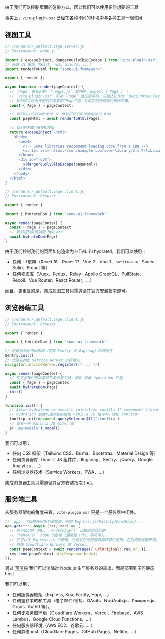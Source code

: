 由于我们可以控制页面的渲染方式，因此我们可以使用任何想要的工具

事实上，`vite-plugin-ssr` 已经在各种不同的环境中与各种工具一起使用

## 视图工具

```js
// /renderer/_default.page.server.js
// Environment: Node.js

import { escapeInject, dangerouslySkipEscape } from "vite-plugin-ssr";
// 任意 UI 框架（React, Vue, Svelte, ...）
import renderToHtml from "some-ui-framework";

export { render };

async function render(pageContext) {
  // `Page` 是我们的 `*.page.js` 文件的 `export { Page }`；
  // `vite-plugin-ssr` 不对 `Page` 做任何事情，只是让它作为 `pageContex.Page` 可用；
  // 我们可以导出任何我们想要的“Page”值，并用它做任何我们想做的事。
  const { Page } = pageContext;

  // 我们可以控制如何使用 UI 框架将我们的页面渲染为 HTML
  const pageHtml = await renderToHtml(Page);

  // 我们控制整个HTML模板
  return escapeInject`<html>
    <body>
      <head>
        <!-- Some libraries recommend loading code from a CDN -->
        <script src="https://cdn.example.com/some-library/3.3.7/lib.min.js"></script>
      </head>
      <div id="root">
        ${dangerouslySkipEscape(pageHtml)}
      </div>
    </body>
  </html>`;
}
```

```js
// /renderer/_default.page.client.js
// Environment: Browser

export { render }

import { hydrateDom } from 'some-ui-framework'

async render(pageContex) {
  const { Page } = pageContext
  // 我们控制页面如何 hydrate
  await hydrateDom(Page)
}
```

由于我们控制我们的页面如何渲染为 HTML 和 hydrated，我们可以使用：

- 任何 UI 框架（React 16、React 17、Vue 2、Vue 3、`petite-vue`、Svelte、Solid、Preact 等）
- 任何视图库（Vuex、Redux、Relay、Apollo GraphQL、PullState、Recoil、Vue Router、React Router，...）

而且，更重要的是，集成视图工具只需遵循其官方安装指南即可。

## 浏览器端工具

```js
// /renderer/_default.page.client.js
// Environment: Browser

export { render }

import { hydrateDom } from 'some-ui-framework'

// 这是初始化错误跟踪（例如 Sentry 或 Bugsnag）的好地方
Sentry.init()
// 也是初始化 Service Worker 的好地方
navigator.serviceWorker.register(/* ... */)

async render(pageContex) {
  // 在这里我们可以集成性能测量工具，例如 测量 hydration 性能
  const { Page } = pageContex
  await hydrateDom(Page)
  init()
}

function init() {
  // After hydration we usually initialize vanilla JS component libraries, for example tooltips
  // hydration 后我们通常会初始化 vanilla JS 组件库，例如 tooltips
  tooltip.init(document.querySelectorAll('.tooltip')
  // 或者一些 vanilla JS modal 库
  $('.my-modals').modal()
}
```

我们可以用：

- 任何 CSS 框架（Tailwind CSS、Bulma、Bootstrap、Material Design 等）
- 任何浏览器库（Vanilla JS 组件库、Bugsnag、Sentry、jQuery、Google Analytics，...）
- 任何浏览器技术（Service Workers，PWA，...）

集成浏览器工具只需遵循其官方安装指南即可。

## 服务端工具

从服务器架构的角度来看，`vite-plugin-ssr` 只是一个服务器中间件。

```js
// `app` 可以是任何服务器框架，例如 Express.js/Fastify/Koa/Hapi/...
app.get("*", async (req, res) => {
  // 对于给定的 URL，`renderPage()` 函数返回我们的
  // `render()` hook 的结果（通常是 HTML 字符串）。
  // 它可以在 Express.js 中使用，也可以在任何服务器环境中使用，包括无服务器环境，
  // 例如 Cloudflare Workers 或 Vercel。
  const pageContext = await renderPage({ urlOriginal: req.url });
  res.send(pageContext.httpResponse.body);
});
```

通过 [预渲染](/pre-rendering) 我们可以消除对 Node.js 生产服务器的需求，而是部署到任何静态 host

我们可以用：

- 任何服务器框架（Express, Koa, Fastify, Hapi, ...）
- 任何鉴权策略和工具（电子邮件/密码、OAuth、NextAuth.js、Passport.js、Grant、Auth0 等）。
- 任何无服务器环境（Cloudflare Workers、Vercel、Firebase、AWS Lambda、Google Cloud Functions，...）
- 任何服务器环境（AWS EC2、谷歌云……）
- 任何静态host（Cloudflare Pages、GitHub Pages、Netlify……）
